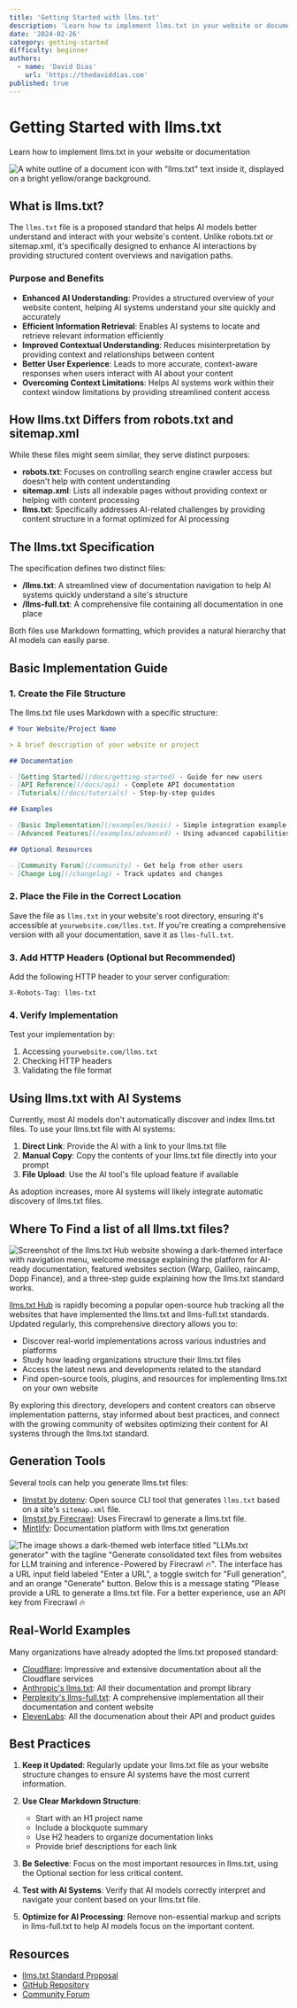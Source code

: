 ```yaml
---
title: 'Getting Started with llms.txt'
description: 'Learn how to implement llms.txt in your website or documentation'
date: '2024-02-26'
category: getting-started
difficulty: beginner
authors:
  - name: 'David Dias'
    url: 'https://thedaviddias.com'
published: true
---
```


# Getting Started with llms.txt

<p className="mt-2 text-xl text-muted-foreground">Learn how to implement llms.txt in your website or documentation</p>

![A white outline of a document icon with "llms.txt" text inside it, displayed on a bright yellow/orange background.](/guides/llms-txt-ai-format-standard.webp)

## What is llms.txt?

The `llms.txt` file is a proposed standard that helps AI models better understand and interact with your website's content. Unlike robots.txt or sitemap.xml, it's specifically designed to enhance AI interactions by providing structured content overviews and navigation paths.

### Purpose and Benefits

- **Enhanced AI Understanding**: Provides a structured overview of your website content, helping AI systems understand your site quickly and accurately
- **Efficient Information Retrieval**: Enables AI systems to locate and retrieve relevant information efficiently
- **Improved Contextual Understanding**: Reduces misinterpretation by providing context and relationships between content
- **Better User Experience**: Leads to more accurate, context-aware responses when users interact with AI about your content
- **Overcoming Context Limitations**: Helps AI systems work within their context window limitations by providing streamlined content access

## How llms.txt Differs from robots.txt and sitemap.xml

While these files might seem similar, they serve distinct purposes:

- **robots.txt**: Focuses on controlling search engine crawler access but doesn't help with content understanding
- **sitemap.xml**: Lists all indexable pages without providing context or helping with content processing
- **llms.txt**: Specifically addresses AI-related challenges by providing content structure in a format optimized for AI processing

## The llms.txt Specification

The specification defines two distinct files:

- **/llms.txt**: A streamlined view of documentation navigation to help AI systems quickly understand a site's structure
- **/llms-full.txt**: A comprehensive file containing all documentation in one place

Both files use Markdown formatting, which provides a natural hierarchy that AI models can easily parse.

## Basic Implementation Guide

### 1. Create the File Structure

The llms.txt file uses Markdown with a specific structure:

```markdown
# Your Website/Project Name

> A brief description of your website or project

## Documentation

- [Getting Started](/docs/getting-started) - Guide for new users
- [API Reference](/docs/api) - Complete API documentation
- [Tutorials](/docs/tutorials) - Step-by-step guides

## Examples

- [Basic Implementation](/examples/basic) - Simple integration example
- [Advanced Features](/examples/advanced) - Using advanced capabilities

## Optional Resources

- [Community Forum](/community) - Get help from other users
- [Change Log](/changelog) - Track updates and changes
```

### 2. Place the File in the Correct Location

Save the file as `llms.txt` in your website's root directory, ensuring it's accessible at `yourwebsite.com/llms.txt`. If you're creating a comprehensive version with all your documentation, save it as `llms-full.txt`.

### 3. Add HTTP Headers (Optional but Recommended)

Add the following HTTP header to your server configuration:

```
X-Robots-Tag: llms-txt
```

### 4. Verify Implementation

Test your implementation by:
1. Accessing `yourwebsite.com/llms.txt`
2. Checking HTTP headers
3. Validating the file format

## Using llms.txt with AI Systems

Currently, most AI models don't automatically discover and index llms.txt files. To use your llms.txt file with AI systems:

1. **Direct Link**: Provide the AI with a link to your llms.txt file
2. **Manual Copy**: Copy the contents of your llms.txt file directly into your prompt
3. **File Upload**: Use the AI tool's file upload feature if available

As adoption increases, more AI systems will likely integrate automatic discovery of llms.txt files.

## Where To Find a list of all llms.txt files?

![Screenshot of the llms.txt Hub website showing a dark-themed interface with navigation menu, welcome message explaining the platform for AI-ready documentation, featured websites section (Warp, Galileo, raincamp, Dopp Finance), and a three-step guide explaining how the llms.txt standard works.](/guides/llms-txt-hub-homepage.webp)

[llms.txt Hub](https://llmstxthub.com) is rapidly becoming a popular open-source hub tracking all the websites that have implemented the llms.txt and llms-full.txt standards. Updated regularly, this comprehensive directory allows you to:
- Discover real-world implementations across various industries and platforms
- Study how leading organizations structure their llms.txt files
- Access the latest news and developments related to the standard
- Find open-source tools, plugins, and resources for implementing llms.txt on your own website

By exploring this directory, developers and content creators can observe implementation patterns, stay informed about best practices, and connect with the growing community of websites optimizing their content for AI systems through the llms.txt standard.

## Generation Tools

Several tools can help you generate llms.txt files:

- [llmstxt by dotenv](https://github.com/dotenvx/llmstxt): Open source CLI tool that generates `llms.txt` based on a site's `sitemap.xml` file.
- [llmstxt by Firecrawl](https://llmstxt.firecrawl.dev/): Uses Firecrawl to generate a llms.txt file.
- [Mintlify](https://mintlify.com/blog/simplifying-docs-with-llms-txt): Documentation platform with llms.txt generation

![The image shows a dark-themed web interface titled "LLMs.txt generator" with the tagline "Generate consolidated text files from websites for LLM training and inference - Powered by Firecrawl 🔥". The interface has a URL input field labeled "Enter a URL", a toggle switch for "Full generation", and an orange "Generate" button. Below this is a message stating "Please provide a URL to generate a llms.txt file. For a better experience, use an API key from Firecrawl 🔥](/guides/llms-generator-firescrawl.webp)

## Real-World Examples

Many organizations have already adopted the llms.txt proposed standard:

- [Cloudflare](https://llmstxthub.com/websites/cloudflare): Impressive and extensive documentation about all the Cloudflare services
- [Anthropic's llms.txt](https://llmstxthub.com/websites/anthropic): All their documentation and prompt library
- [Perplexity's llms-full.txt](https://llmstxthub.com/website/perplexity): A comprehensive implementation all their documentation and content website
- [ElevenLabs](https://llmstxthub.com/websites/elevenlabs): All the documenation about their API and product guides


## Best Practices

1. **Keep it Updated**: Regularly update your llms.txt file as your website structure changes to ensure AI systems have the most current information.

2. **Use Clear Markdown Structure**:
   - Start with an H1 project name
   - Include a blockquote summary
   - Use H2 headers to organize documentation links
   - Provide brief descriptions for each link

3. **Be Selective**: Focus on the most important resources in llms.txt, using the Optional section for less critical content.

4. **Test with AI Systems**: Verify that AI models correctly interpret and navigate your content based on your llms.txt file.

5. **Optimize for AI Processing**: Remove non-essential markup and scripts in llms-full.txt to help AI models focus on the important content.

## Resources

- [llms.txt Standard Proposal](https://llmstxt.org)
- [GitHub Repository](https://github.com/thedaviddias/llms-txt-hub)
- [Community Forum](https://github.com/thedaviddias/llms-txt-hub/discussions)
